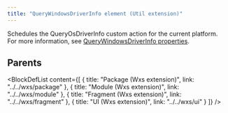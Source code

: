 ```yaml
---
title: "QueryWindowsDriverInfo element (Util extension)"
---
```



Schedules the QueryOsDriverInfo custom action for the current platform. For more information, see [QueryWindowsDriverInfo properties](../../../tools/wixext/wininfo#querywindowsdriverinfo).


## Parents

<BlockDefList content={[
    {
      title: "Package (Wxs extension)",
      link: "../../wxs/package"
    },
    {
      title: "Module (Wxs extension)",
      link: "../../wxs/module"
    },
    {
      title: "Fragment (Wxs extension)",
      link: "../../wxs/fragment"
    },
    {
      title: "UI (Wxs extension)",
      link: "../../wxs/ui"
    }
  ]}
/>